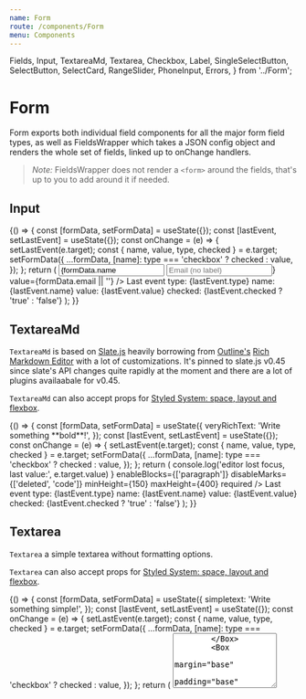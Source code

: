 ```yaml
---
name: Form
route: /components/Form
menu: Components
---
```



  Fields,
  Input,
  TextareaMd,
  Textarea,
  Checkbox,
  Label,
  SingleSelectButton,
  SelectButton,
  SelectCard,
  RangeSlider,
  PhoneInput,
  Errors,
} from '../Form';

# Form

Form exports both individual field components for all the major form field types,
as well as FieldsWrapper which takes a JSON config object and renders the whole set of fields, linked up to onChange handlers.

> _Note:_ FieldsWrapper does not render a `<form>` around the fields, that's up to you to add around it if needed.

## Input

<Props of={Input} />

<Playground>
  {() => {
    const [formData, setFormData] = useState({});
    const [lastEvent, setLastEvent] = useState({});
    const onChange = (e) => {
      setLastEvent(e.target);
      const { name, value, type, checked } = e.target;
      setFormData({
        ...formData,
        [name]: type === 'checkbox' ? checked : value,
      });
    };
    return (
      <Flex>
        <Box margin="base" padding="base" maxWidth="400px" bg="whiteout.darker">
          <Input
            name="name"
            label="Name (with default marginBottom)"
            placeholder="Name"
            onChange={onChange}
            value={formData.name || ''}
          />
          <Input
            name="email"
            placeholder="Email (no label)"
            onChange={onChange}
            icon={<FiMail />}
            value={formData.email || ''}
          />
        </Box>
        <Box
          margin="base"
          padding="base"
          maxWidth="300px"
          bg="neutral.darker"
          color="white"
          borderRadius="5px"
        >
          <Paragraph>Last event</Paragraph>
          <UnorderedList>
            <ListItem>type: {lastEvent.type}</ListItem>
            <ListItem>name: {lastEvent.name}</ListItem>
            <ListItem>value: {lastEvent.value}</ListItem>
            <ListItem>checked: {lastEvent.checked ? 'true' : 'false'}</ListItem>
          </UnorderedList>
        </Box>
      </Flex>
    );
  }}
</Playground>

## TextareaMd

`TextareaMd` is based on [Slate.js](https://docs.slatejs.org) heavily borrowing from [Outline's](http://getoutline.com) [Rich Markdown Editor](https://github.com/outline/rich-markdown-editor) with a lot of customizations.
It's pinned to slate.js v0.45 since slate's API changes quite rapidly at the moment and there are a lot of plugins availaabale for v0.45.

<Props of={TextareaMd} />

`TextareaMd` can also accept props for [Styled System: space, layout and flexbox](https://styled-system.com/api).

<Playground>
  {() => {
    const [formData, setFormData] = useState({
      veryRichText: 'Write something **bold**!',
    });
    const [lastEvent, setLastEvent] = useState({});
    const onChange = (e) => {
      setLastEvent(e.target);
      const { name, value, type, checked } = e.target;
      setFormData({
        ...formData,
        [name]: type === 'checkbox' ? checked : value,
      });
    };
    return (
      <Flex>
        <Box margin="base" padding="base" maxWidth="500px" bg="whiteout.darker">
          <TextareaMd
            name="veryRichText"
            label="Write something exciting"
            initialValue={formData.veryRichText || ''}
            onChange={onChange}
            onBlur={(e) =>
              console.log('editor lost focus, last value:', e.target.value)
            }
            enableBlocks={['paragraph']}
            disableMarks={['deleted', 'code']}
            minHeight={150}
            maxHeight={400}
            required
          />
        </Box>
        <Box
          margin="base"
          padding="base"
          maxWidth="300px"
          bg="neutral.darker"
          color="white"
          borderRadius="5px"
        >
          <Paragraph>Last event</Paragraph>
          <UnorderedList>
            <ListItem>type: {lastEvent.type}</ListItem>
            <ListItem>name: {lastEvent.name}</ListItem>
            <ListItem>value: {lastEvent.value}</ListItem>
            <ListItem>checked: {lastEvent.checked ? 'true' : 'false'}</ListItem>
          </UnorderedList>
        </Box>
      </Flex>
    );
  }}
</Playground>

## Textarea

`Textarea` a simple textarea without formatting options.

<Props of={Textarea} />

`Textarea` can also accept props for [Styled System: space, layout and flexbox](https://styled-system.com/api).

<Playground>
  {() => {
    const [formData, setFormData] = useState({
      simpletext: 'Write something simple!',
    });
    const [lastEvent, setLastEvent] = useState({});
    const onChange = (e) => {
      setLastEvent(e.target);
      const { name, value, type, checked } = e.target;
      setFormData({
        ...formData,
        [name]: type === 'checkbox' ? checked : value,
      });
    };
    return (
      <Flex>
        <Box margin="base" padding="base" maxWidth="500px" bg="whiteout.darker">
          <Textarea
            name="simpletext"
            label="Write something exciting"
            value={formData.simpletext || ''}
            onChange={onChange}
            minHeight={150}
            maxHeight={400}
            rows="6"
            required
          />
        </Box>
        <Box
          margin="base"
          padding="base"
          maxWidth="300px"
          bg="neutral.darker"
          color="white"
          borderRadius="5px"
        >
          <Paragraph>Last event</Paragraph>
          <UnorderedList>
            <ListItem>type: {lastEvent.type}</ListItem>
            <ListItem>name: {lastEvent.name}</ListItem>
            <ListItem>value: {lastEvent.value}</ListItem>
            <ListItem>checked: {lastEvent.checked ? 'true' : 'false'}</ListItem>
          </UnorderedList>
        </Box>
      </Flex>
    );
  }}
</Playground>

## Checkbox

Checkbox uses [rc-checkbox](https://github.com/react-component/checkbox) under the hood to handle events.

<Props of={Checkbox} />

Checkbox will expose an `event.target` with

- `name`
- `type` as `checkbox`
- `value` as a boolean indicating the `checked` value
- `checked` as a boolean indicating the `checked` value

Checkboxes need to be positioned with a `Box` for `margin` and `padding`

<Playground>
  {() => {
    const [formData, setFormData] = useState({ sendMarketing: true });
    const [lastEvent, setLastEvent] = useState({});
    const onChange = (e) => {
      setLastEvent(e.target);
      const { name, value, type, checked } = e.target;
      setFormData({
        ...formData,
        [name]: type === 'checkbox' ? checked : value,
      });
    };
    return (
      <Flex>
        <Box margin="base" padding="base" maxWidth="400px">
          <Input
            name="email"
            label="Email address"
            placeholder="Email"
            onChange={onChange}
            icon={<FiMail />}
            value={formData.email || ''}
          />
          <Box marginY="small">
            <Checkbox
              name="sendMarketing"
              checked={formData.sendMarketing || false}
              onChange={onChange}
              label="Send me marketing junk"
            />
          </Box>
          <Box marginY="small">
            <Checkbox
              name="acceptTandC"
              checked={formData.acceptTandC || false}
              onChange={onChange}
              label="I accept the Terms and Conditions"
            />
          </Box>
        </Box>
        <Box
          margin="base"
          padding="base"
          maxWidth="300px"
          bg="neutral.darker"
          color="white"
          borderRadius="5px"
        >
          <Paragraph>Last event</Paragraph>
          <UnorderedList>
            <ListItem>type: {lastEvent.type}</ListItem>
            <ListItem>name: {lastEvent.name}</ListItem>
            <ListItem>value: {lastEvent.value}</ListItem>
            <ListItem>checked: {lastEvent.checked ? 'true' : 'false'}</ListItem>
          </UnorderedList>
        </Box>
      </Flex>
    );
  }}
</Playground>

## SelectCard

<Props of={SelectCard} />

<Playground>
  {() => {
    const [formData, setFormData] = useState({ durations: ['1 day'] });
    const [lastEvent, setLastEvent] = useState({});
    const onChange = (e) => {
      setLastEvent(e.target);
      const { name, value, type, checked } = e.target;
      setFormData({ ...formData, [name]: value });
    };
    return (
      <Flex>
        <Box margin="base" padding="base" maxWidth="350px">
          <SelectCard
            name="durations"
            title="Select the duration of your experience"
            options={[
              { value: '1/2 day', label: '1/2 day' },
              { value: '1 day', label: '1 day' },
              { value: '2 days', label: '2 days' },
              { value: '1 week', label: '1 week' },
            ]}
            value={formData.durations}
            onChange={onChange}
            isMultiSelect
            marginBottom="base"
          />
          <SelectCard
            name="durations"
            title="Select the duration of your experience"
            options={[
              { value: '1/2 day', label: '1/2 day' },
              { value: '1 day', label: '1 day' },
              { value: '2 days', label: '2 days' },
              { value: '1 week', label: '1 week' },
            ]}
            value={formData.durations}
            onChange={onChange}
            isMultiSelect
            flexDirection="column"
          />
        </Box>
        <Box
          margin="base"
          padding="base"
          maxWidth="300px"
          bg="neutral.darker"
          color="white"
          borderRadius="5px"
        >
          <Paragraph>Last event</Paragraph>
          <UnorderedList>
            <ListItem>type: {lastEvent.type}</ListItem>
            <ListItem>name: {lastEvent.name}</ListItem>
            <ListItem>value: {JSON.stringify(lastEvent.value)}</ListItem>
            <ListItem>checked: {lastEvent.checked ? 'true' : 'false'}</ListItem>
          </UnorderedList>
        </Box>
      </Flex>
    );
  }}
</Playground>

## SelectButton

<Props of={SelectButton} />

<Playground>
  {() => {
    const [formData, setFormData] = useState({ durations: ['1 day'] });
    const [lastEvent, setLastEvent] = useState({});
    const onChange = (e) => {
      setLastEvent(e.target);
      const { name, value, type, checked } = e.target;
      setFormData({ ...formData, [name]: value });
    };
    return (
      <Flex>
        <Box margin="base" padding="base" maxWidth="500px" bg="whiteout.dark">
          <SelectButton
            name="durations"
            title="Select the duration of your experience"
            options={[
              { value: '1/2 day', label: '1/2 day' },
              { value: '1 day', label: '1 day' },
              { value: '2 days', label: '2 days' },
              { value: '1 week', label: '1 week' },
              { value: '2 weeks', label: '2 weeks' },
              { value: '1 month', label: '1 month' },
              { value: '1 quarter', label: '1 quarter' },
            ]}
            value={formData.durations}
            onChange={onChange}
            isMultiSelect
            marginBottom="base"
            numColumns={2}
            enableOther
            maxSelect={2}
          />
          <SelectButton
            name="durations"
            title="Select the duration of your experience"
            options={[
              { value: '1/2 day', label: '1/2 day' },
              { value: '1 day', label: '1 day' },
              { value: '2 days', label: '2 days' },
              { value: '1 week', label: '1 week' },
              { value: '2 weeks', label: '2 weeks' },
              { value: '1 month', label: '1 month' },
              { value: '1 quarter', label: '1 quarter' },
            ]}
            value={formData.durations}
            onChange={onChange}
            flexDirection="column"
            isMultiSelect
            enableWildcard
            wildcardText="All of the above"
          />
        </Box>
        <Box
          margin="base"
          padding="base"
          maxWidth="300px"
          bg="neutral.darker"
          color="white"
          borderRadius="5px"
        >
          <Paragraph>Last event</Paragraph>
          <UnorderedList>
            <ListItem>type: {lastEvent.type}</ListItem>
            <ListItem>name: {lastEvent.name}</ListItem>
            <ListItem>value: {JSON.stringify(lastEvent.value)}</ListItem>
            <ListItem>checked: {lastEvent.checked ? 'true' : 'false'}</ListItem>
          </UnorderedList>
        </Box>
      </Flex>
    );
  }}
</Playground>

## SingleSelectButton

<Props of={SingleSelectButton} />

We can use the `SingleSelectButton` with

- an `enableOther` flag and also
- add a `randomizeOptions` flag to randomize the options if we want to.

<Playground>
  {() => {
    const [formData, setFormData] = useState({ duration: '1 day' });
    const [lastEvent, setLastEvent] = useState({});
    const onChange = (e) => {
      setLastEvent(e.target);
      const { name, value, type, checked } = e.target;
      setFormData({
        ...formData,
        [name]: type === 'checkbox' ? checked : value,
      });
    };
    return (
      <Flex>
        <Box margin="base" padding="base" maxWidth="500px" bg="whiteout.dark">
          <SingleSelectButton
            name="duration"
            title="Select the duration of your experience"
            options={[
              { value: '1/2 day', label: '1/2 day' },
              { value: '1 day', label: '1 day' },
              { value: '1 week', label: '1 week' },
              { value: '2 weeks', label: '2 weeks' },
              { value: '1 month', label: '1 month' },
              { value: '1 quarter', label: '1 quarter' },
            ]}
            value={formData.duration}
            onChange={onChange}
            numColumns={2}
            enableOther
            randomizeOptions
            flexDirection="column"
          />
        </Box>
        <Box
          margin="base"
          padding="base"
          maxWidth="300px"
          bg="neutral.darker"
          color="white"
          borderRadius="5px"
        >
          <Paragraph>Last event</Paragraph>
          <UnorderedList>
            <ListItem>type: {lastEvent.type}</ListItem>
            <ListItem>name: {lastEvent.name}</ListItem>
            <ListItem>value: {lastEvent.value}</ListItem>
            <ListItem>checked: {lastEvent.checked ? 'true' : 'false'}</ListItem>
          </UnorderedList>
        </Box>
      </Flex>
    );
  }}
</Playground>

## Select

HDS exports `getSelectStyling(theme)` to be used with [React Select](https://react-select.com)

Invoke `getSelectStyling` by passing it the current theme object, to receive context-accurate `theme` and `styling` objects for all ReactSelect components.

### Standard Select

<Playground>
  {() => {
    const [lastEvent, setLastEvent] = useState({});
    const [formData, setFormData] = useState({
      select_multiple_with_preset_example: {
        value: 'Testing 123 value',
        label: 'testing-123-value',
      },
    });
    const onChange = (fieldName, event) => {
      setLastEvent(event.target);
      setFormData({
        ...formData,
        [event.target.name]: event.target.value,
      });
    };
    const options = [
      { value: 'chocolate', label: 'Chocolate' },
      { value: 'strawberry', label: 'Strawberry' },
      { value: 'vanilla', label: 'Vanilla' },
    ];
    const fields = [
      {
        name: 'select_one_example',
        type: 'select',
        label: `Select`,
        required: true,
        explain: 'Start typing to find your favorite flavor',
        options: options,
        value: formData.select_one_example || null,
      },
      {
        name: 'select_multiple_example',
        type: 'multi-select',
        label: `Select multiple if you dare`,
        options: options,
        value: formData.select_multiple_example || null,
      },
      {
        name: 'select_multiple_with_preset_example',
        type: 'multi-select',
        label: `Select multiple... preset by formData`,
        options: options,
        value: formData.select_multiple_with_preset_example || null,
      },
    ];
    return (
      <Flex>
        <Box margin="base" padding="base" maxWidth="400px">
          <Fields fields={fields} onChange={onChange} />
        </Box>
        <Box
          margin="small"
          padding="base"
          maxWidth="300px"
          bg="neutral.darker"
          color="white"
          borderRadius="5px"
        >
          <Paragraph>Last event</Paragraph>
          <UnorderedList>
            <ListItem>type: {lastEvent.type}</ListItem>
            <ListItem>name: {lastEvent.name}</ListItem>
            <ListItem>value: {JSON.stringify(lastEvent.value)}</ListItem>
            <ListItem>checked: {lastEvent.checked ? 'true' : 'false'}</ListItem>
            <ListItem>action: {lastEvent.action}</ListItem>
          </UnorderedList>
        </Box>
        <Box
          marginY="small"
          padding="base"
          maxWidth="250px"
          bg="neutral.darkest"
          color="white"
          borderRadius="5px"
        >
          <pre>
            <code>{JSON.stringify(formData, null, 2)}</code>
          </pre>
        </Box>
      </Flex>
    );
  }}
</Playground>

## Async & Creatable Select

<Playground>
  {() => {
    const [lastEvent, setLastEvent] = useState({});
    const [formData, setFormData] = useState({
      favorite_disco: {
        value: 'Testing 123 value',
        label: 'testing-123-value',
      },
    });
    const onChange = (fieldName, event) => {
      console.log(event);
      setLastEvent(event.target);
      setFormData({
        ...formData,
        [event.target.name]: event.target.value,
      });
    };
    const loadOptions = (inputValue) =>
      new Promise((resolve) => {
        setTimeout(() => {
          resolve([
            { value: inputValue, label: inputValue },
            { value: `Another ${inputValue}`, label: `another-${inputValue}` },
            {
              value: `Yet another ${inputValue}`,
              label: `yet-another-${inputValue}`,
            },
          ]);
        }, 500);
      });
    const fields = [
      {
        name: 'department',
        type: 'creatable-select',
        label: 'Your department, with a creatable-select',
        explain: `If you can't find your department create a new one`,
        options: [
          { value: 'Finance', label: 'finance' },
          { value: 'Marketing', label: 'marketing' },
          { value: 'Human Resources', label: 'human_resources' },
        ],
        value: formData.department || null,
      },
      {
        name: 'favorite_icecream',
        type: 'async-select',
        label: `Search it here with this async-select`,
        explain: 'Start typing to find your whatever',
        options: loadOptions,
        value: formData.favorite_icecream || null,
      },
      {
        name: 'favorite_disco',
        type: 'async-creatable-select',
        label: `Search it here with this async-creatable-select`,
        explain: 'Start typing to find... but its preset using formData',
        options: loadOptions,
        value: formData.favorite_disco || null,
      },
    ];
    return (
      <Flex>
        <Box margin="base" padding="base" maxWidth="400px">
          <Fields fields={fields} onChange={onChange} />
        </Box>
        <Box
          margin="small"
          padding="base"
          maxWidth="250px"
          bg="neutral.darker"
          color="white"
          borderRadius="5px"
        >
          <Paragraph>Last event</Paragraph>
          <UnorderedList>
            <ListItem>type: {lastEvent.type}</ListItem>
            <ListItem>name: {lastEvent.name}</ListItem>
            <ListItem>value: {JSON.stringify(lastEvent.value)}</ListItem>
            <ListItem>checked: {lastEvent.checked ? 'true' : 'false'}</ListItem>
            <ListItem>action: {lastEvent.action}</ListItem>
          </UnorderedList>
        </Box>
        <Box
          marginY="small"
          padding="base"
          maxWidth="250px"
          bg="neutral.darkest"
          color="white"
          borderRadius="5px"
        >
          <pre>
            <code>{JSON.stringify(formData, null, 2)}</code>
          </pre>
        </Box>
      </Flex>
    );
  }}
</Playground>

## RangeSlider

<Props of={RangeSlider} />
Props table might not render due to a [bug in docz](https://github.com/pedronauck/docz/issues/777)

<Playground>
  {() => {
    const [formData, setFormData] = useState({});
    const [lastEvent, setLastEvent] = useState({});
    const onChange = (e) => {
      setLastEvent(e.target);
      const { name, value } = e.target;
      setFormData({ ...formData, [name]: value });
    };
    return (
      <Flex>
        <Box margin="base" padding="base" maxWidth="400px">
          <Box bg="neutral.lighter">
            <RangeSlider
              name="engagement"
              value={formData.engagement}
              onChange={onChange}
            />
          </Box>
        </Box>
        <Box
          margin="base"
          padding="base"
          maxWidth="300px"
          bg="neutral.darker"
          color="white"
          borderRadius="5px"
        >
          <Paragraph>Last event</Paragraph>
          <UnorderedList>
            <ListItem>type: {lastEvent.type}</ListItem>
            <ListItem>name: {lastEvent.name}</ListItem>
            <ListItem>value: {lastEvent.value}</ListItem>
            <ListItem>checked: {lastEvent.checked ? 'true' : 'false'}</ListItem>
          </UnorderedList>
        </Box>
      </Flex>
    );
  }}
</Playground>

## Errors

<Props of={Errors} />
Props table might not render due to a [bug in docz](https://github.com/pedronauck/docz/issues/777)

<Playground>
  <Errors
    errors={[
      { msg: 'Custom errors from the backend' },
      new Error('And standard errors are supported'),
    ]}
  />
</Playground>

## Fields

<Props of={Fields} />

To render a complete form (without the form tag) use the `Fields` component.

Provide a config in object format like this:

```
fields = [
    {
      name: 'name',
      type: 'group',
      title: 'So, what is your name?',
      list: [
        {
          name: 'first_name',
          type: 'text',
          label: 'Your first name',
          placeholder: 'First name',
          required: true,
          renderWidth: 'full',
          maxLength: 25,
        },
        {
          name: 'last_name',
          type: 'text',
          label: 'Your surname',
          explain: 'Let me explain this',
          placeholder: 'Last Name',
          required: true,
          renderWidth: 'full',
          props: { marginBottom: 'none' }
        },
      ],
    },
    {
      name: 'phone',
      type: 'phoneinput',
      label: 'Your first name',
      placeholder: 'Phone Number',
      required: true,
      maxLength: 25,
    },
    {
      name: 'pitchmd',
      type: 'textareamd',
      title:
        'Pitch me baby, one more time! You got 30 seconds or 100 words. Go.',
      label: 'Your Pitch in Markdown',
      required: true,
      maxLength: 300,
      props: { minHeight: '150px' }
    },
    {
      name: 'pitch',
      type: 'textarea','
      title:
        'Pitch me baby, one more time! You got 30 seconds or 100 words. Go. This time in plain text.',
      label: 'Your Pitch Plain Text',
      required: true,
      maxLength: 300,
      props: { minHeight: '150px' }
    },
    {
      name: 'ready',
      type: 'checkbox',
      label: `I'm ready`,
    },
   {
      name: 'favourite_icecream',
      type: 'select',
      title:
        `What's your favourite ice cream flavor?`,
      label:
        `Select it from here`,
      explain: 'Start typing to find your favorite flavor',
      options: [
        { value: 'chocolate', label: 'Chocolate' },
        { value: 'strawberry', label: 'Strawberry' },
        { value: 'vanilla', label: 'Vanilla' }
      ]
    },
  ]
```

Field objects need to have a key `type` with one of the following values:

- `textarea` - renders a TextareaMd
- `creatable-select` - renders a [react-select Creatable](https://react-select.com/creatable) with HDS styling
- `select` or `multi-select` - renders a [react-select Select](https://react-select.com/home) with HDS styling (and `isMulti` prop)
- `async-select` - renders a [react-select Async](https://react-select.com/async) with HDS styling
- `group` - renderes adjecent fields, use the same field type for best layout, pass in grouped children fields in `list` key.
- any other type renders an [Input](#input) field and passes on the type as a prop
- **deprecated** `inline-submit` - renders an input field with an adjecent Seumut button (used in chat only, doesn't work well in conjuction with other fields.)

<Playground>
  {() => {
    const fieldsConfig = [
      {
        name: 'name',
        type: 'group',
        title: 'So, what is your name?',
        required: true,
        list: [
          {
            name: 'first_name',
            type: 'text',
            label: 'Your first name',
            placeholder: 'First name',
            required: true,
            renderWidth: 'full',
            maxLength: 25,
          },
          {
            name: 'last_name',
            type: 'text',
            label: 'Your surname',
            explain: 'Let me explain this',
            placeholder: 'Last Name',
            required: true,
            renderWidth: 'full',
            props: { marginBottom: 'none' },
          },
        ],
      },
      {
        name: 'phone',
        type: 'phoneinput',
        label: 'Your first name',
        placeholder: 'Phone Number',
        required: true,
        maxLength: 25,
      },
      {
        name: 'email',
        type: 'email',
        title: 'Provide your email for any communications',
        label: 'Email',
        explain: 'Your email address will not be shared with any third parties',
        placeholder: 'yourname@example.org',
        required: true,
        props: { marginBottom: 'none' },
      },
      {
        name: 'opt-in',
        type: 'single-select-button',
        title: 'Do you want to opt-in',
        explain: "We don't know for what either",
        options: [
          { value: 'hell no', label: 'Hell no!' },
          { value: 'oh yeah', label: 'Oh yeah!' },
        ],
        value: undefined,
        required: true,
      },
      {
        name: 'social',
        type: 'group',
        title: 'Socials...',
        list: [
          {
            name: 'instagram',
            type: 'text',
            label: 'Instagram',
            required: true,
            icon: <FiInstagram />,
          },
          {
            name: 'linkedin',
            type: 'text',
            label: 'LinkedIn Profile URL',
            icon: <FiLinkedin />,
          },
        ],
      },
      {
        name: 'pitchmd',
        type: 'textareamd',
        title:
          'Pitch me baby, one more time! You got 30 seconds or 100 words. Go.',
        label: 'Your Pitch in Markdown',
        required: true,
        maxLength: 300,
        props: { minHeight: '150px' },
      },
      {
        name: 'pitch',
        type: 'textarea',
        title:
          'Pitch me baby, one more time! You got 30 seconds or 100 words. Go. This time in plain text.',
        label: 'Your Pitch Plain Text',
        required: true,
        maxLength: 300,
        props: { minHeight: '150px' },
      },
      {
        name: 'ready',
        type: 'checkbox',
        label: `I'm ready`,
      },
      {
        name: 'favourite_icecream',
        type: 'select',
        title: `What's your favourite ice cream flavor?`,
        label: `Select it from here`,
        explain: 'Start typing to find your favorite flavor',
        options: [
          { value: 'chocolate', label: 'Chocolate' },
          { value: 'strawberry', label: 'Strawberry' },
          { value: 'vanilla', label: 'Vanilla' },
        ],
      },
      {
        name: 'message',
        type: 'inline-submit',
        placeholder: 'Type your message...',
        title: 'Chat with your host:',
        label: 'Message',
        submitText: 'Send',
      },
    ];
    const [formData, setFormData] = useState({});
    const handleChange = (fieldName, event) => {
      if (event && typeof event.preventDefault === 'function') {
        event.preventDefault();
      }
      if (event && event.target) {
        let newFormData = {
          ...formData,
          [fieldName]: event.target.value || event.target.checked,
        };
        setFormData(newFormData);
      }
    };
    const fieldsWithData = fieldsConfig.map((field) => {
      if (field.type === 'group') {
        let fieldsWithValue = { ...field };
        if (fieldsWithValue.list) {
          fieldsWithValue.list = fieldsWithValue.list.map((groupField) => {
            return { ...groupField, value: formData[groupField.name] };
          });
        }
        return fieldsWithValue;
      } else if (field.type === 'checkbox') {
        return { ...field, checked: formData[field.name] || false };
      } else {
        return { ...field, value: formData[field.name] };
      }
    });
    return <Fields fields={fieldsWithData} onChange={handleChange} />;
  }}
</Playground>

Can also be used to provide more styling to individual fields (such as: `maxLength`)

<Playground>
  {() => {
    const fieldsConfig = [
      {
        name: 'linkedin',
        type: 'text',
        label: 'LinkedIn Profile URL',
        icon: <FiLinkedin />,
        maxLength: 70,
      },
      {
        name: 'pitch',
        type: 'textarea',
        title:
          'Pitch me baby, one more time! You got 30 seconds or 100 words. Go.',
        label: 'Your Pitch',
        required: true,
        maxLength: 300,
        props: { minHeight: '100px' },
      },
    ];
    const handleChange = (fieldName, event) => {
      console.log(event.target);
    };
    return <Fields fields={fieldsConfig} onChange={handleChange} />;
  }}
</Playground>

## Sortable Drag&Drop Fields

<Props of={FieldsSortable} />

`FieldsSortable` behaves just like `Fields` with the only difference that it doesn't support grouped fields. It adds drag handles to each field and allows them to be ordered.

The drag and drop functionality is added by [react beautiful dnd](https://github.com/atlassian/react-beautiful-dnd), but `FieldsSortable` doesn't expose it's API, it'll take care of sorting the fields array and passes the sorted array back when it calls `onSort`.

<Playground>
  {() => {
    const [fieldsConfig, setFieldsConfig] = useState([
      {
        name: 'thing1',
        type: 'text',
        label: 'First thing',
      },
      {
        name: 'thing2',
        type: 'text',
        label: 'Second thing',
      },
      {
        name: 'thing3',
        type: 'text',
        label: 'Third thing',
      },
      {
        name: 'thing4',
        type: 'text',
        label: 'Fourth thing',
      },
    ]);
    const [formData, setFormData] = useState({});
    const handleChange = (fieldName, event) => {
      if (event && typeof event.preventDefault === 'function') {
        event.preventDefault();
      }
      if (event && event.target && event.target.value) {
        newFormData = {
          ...formData,
          [fieldName]: event.target.value || event.target.checked,
        };
      }
      setFormData(newFormData);
    };
    const handleSort = (newFieldsConfig) => {
      console.log(newFieldsConfig);
      setFieldsConfig(newFieldsConfig);
    };
    const fieldsWithData = fieldsConfig.map((field) => {
      return field.type === 'checkbox'
        ? { ...field, checked: formData[field.name] }
        : { ...field, value: formData[field.name] };
    });
    return (
      <FieldsSortable
        fields={fieldsWithData}
        onChange={handleChange}
        onSort={handleSort}
      />
    );
  }}
</Playground>

## PhoneInput

<Props of={PhoneInput} />

<Playground>
  {() => {
    const [formData, setFormData] = useState({});
    const [lastEvent, setLastEvent] = useState({});
    const onChange = (e) => {
      setLastEvent(e.target);
      const { name, value, type, checked } = e.target;
      setFormData({
        ...formData,
        [name]: type === 'checkbox' ? checked : value,
      });
    };
    return (
      <Flex>
        <Box margin="base" padding="base" maxWidth="400px">
          <PhoneInput
            marginBottom="none"
            name="phone"
            type="tel"
            placeholder="Phone number (no marginBottom)"
            onChange={onChange}
            value={formData.phone || ''}
            label="Phone Number "
            required
          />
        </Box>
        <Box
          margin="base"
          padding="base"
          maxWidth="300px"
          bg="neutral.darker"
          color="white"
          borderRadius="5px"
        >
          <Paragraph>Last event</Paragraph>
          <UnorderedList>
            <ListItem>type: {lastEvent.type}</ListItem>
            <ListItem>name: {lastEvent.name}</ListItem>
            <ListItem>value: {lastEvent.value}</ListItem>
          </UnorderedList>
        </Box>
      </Flex>
    );
  }}
</Playground>

